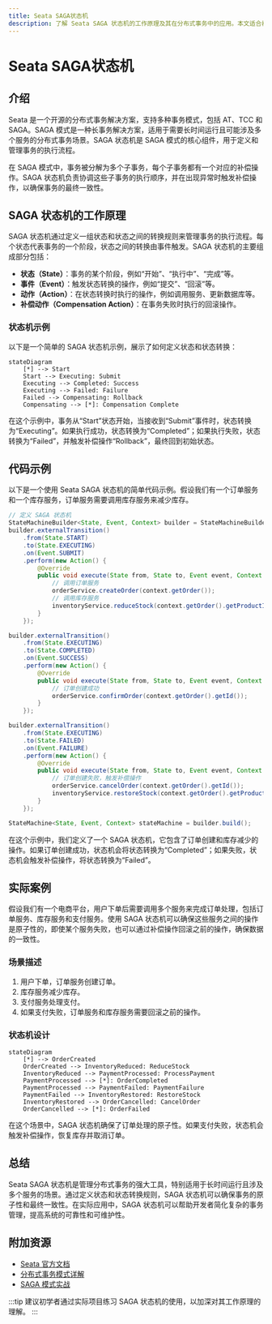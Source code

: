 ```yaml
---
title: Seata SAGA状态机
description: 了解 Seata SAGA 状态机的工作原理及其在分布式事务中的应用。本文适合初学者，包含代码示例、实际案例和总结。
---
```


# Seata SAGA状态机

## 介绍

Seata 是一个开源的分布式事务解决方案，支持多种事务模式，包括 AT、TCC 和 SAGA。SAGA 模式是一种长事务解决方案，适用于需要长时间运行且可能涉及多个服务的分布式事务场景。SAGA 状态机是 SAGA 模式的核心组件，用于定义和管理事务的执行流程。

在 SAGA 模式中，事务被分解为多个子事务，每个子事务都有一个对应的补偿操作。SAGA 状态机负责协调这些子事务的执行顺序，并在出现异常时触发补偿操作，以确保事务的最终一致性。

## SAGA 状态机的工作原理

SAGA 状态机通过定义一组状态和状态之间的转换规则来管理事务的执行流程。每个状态代表事务的一个阶段，状态之间的转换由事件触发。SAGA 状态机的主要组成部分包括：

- **状态（State）**：事务的某个阶段，例如“开始”、“执行中”、“完成”等。
- **事件（Event）**：触发状态转换的操作，例如“提交”、“回滚”等。
- **动作（Action）**：在状态转换时执行的操作，例如调用服务、更新数据库等。
- **补偿动作（Compensation Action）**：在事务失败时执行的回滚操作。

### 状态机示例

以下是一个简单的 SAGA 状态机示例，展示了如何定义状态和状态转换：

```mermaid
stateDiagram
    [*] --> Start
    Start --> Executing: Submit
    Executing --> Completed: Success
    Executing --> Failed: Failure
    Failed --> Compensating: Rollback
    Compensating --> [*]: Compensation Complete
```

在这个示例中，事务从“Start”状态开始，当接收到“Submit”事件时，状态转换为“Executing”。如果执行成功，状态转换为“Completed”；如果执行失败，状态转换为“Failed”，并触发补偿操作“Rollback”，最终回到初始状态。

## 代码示例

以下是一个使用 Seata SAGA 状态机的简单代码示例。假设我们有一个订单服务和一个库存服务，订单服务需要调用库存服务来减少库存。

```java
// 定义 SAGA 状态机
StateMachineBuilder<State, Event, Context> builder = StateMachineBuilderFactory.create();
builder.externalTransition()
    .from(State.START)
    .to(State.EXECUTING)
    .on(Event.SUBMIT)
    .perform(new Action() {
        @Override
        public void execute(State from, State to, Event event, Context context) {
            // 调用订单服务
            orderService.createOrder(context.getOrder());
            // 调用库存服务
            inventoryService.reduceStock(context.getOrder().getProductId(), context.getOrder().getQuantity());
        }
    });

builder.externalTransition()
    .from(State.EXECUTING)
    .to(State.COMPLETED)
    .on(Event.SUCCESS)
    .perform(new Action() {
        @Override
        public void execute(State from, State to, Event event, Context context) {
            // 订单创建成功
            orderService.confirmOrder(context.getOrder().getId());
        }
    });

builder.externalTransition()
    .from(State.EXECUTING)
    .to(State.FAILED)
    .on(Event.FAILURE)
    .perform(new Action() {
        @Override
        public void execute(State from, State to, Event event, Context context) {
            // 订单创建失败，触发补偿操作
            orderService.cancelOrder(context.getOrder().getId());
            inventoryService.restoreStock(context.getOrder().getProductId(), context.getOrder().getQuantity());
        }
    });

StateMachine<State, Event, Context> stateMachine = builder.build();
```

在这个示例中，我们定义了一个 SAGA 状态机，它包含了订单创建和库存减少的操作。如果订单创建成功，状态机会将状态转换为“Completed”；如果失败，状态机会触发补偿操作，将状态转换为“Failed”。

## 实际案例

假设我们有一个电商平台，用户下单后需要调用多个服务来完成订单处理，包括订单服务、库存服务和支付服务。使用 SAGA 状态机可以确保这些服务之间的操作是原子性的，即使某个服务失败，也可以通过补偿操作回滚之前的操作，确保数据的一致性。

### 场景描述

1. 用户下单，订单服务创建订单。
2. 库存服务减少库存。
3. 支付服务处理支付。
4. 如果支付失败，订单服务和库存服务需要回滚之前的操作。

### 状态机设计

```mermaid
stateDiagram
    [*] --> OrderCreated
    OrderCreated --> InventoryReduced: ReduceStock
    InventoryReduced --> PaymentProcessed: ProcessPayment
    PaymentProcessed --> [*]: OrderCompleted
    PaymentProcessed --> PaymentFailed: PaymentFailure
    PaymentFailed --> InventoryRestored: RestoreStock
    InventoryRestored --> OrderCancelled: CancelOrder
    OrderCancelled --> [*]: OrderFailed
```

在这个场景中，SAGA 状态机确保了订单处理的原子性。如果支付失败，状态机会触发补偿操作，恢复库存并取消订单。

## 总结

Seata SAGA 状态机是管理分布式事务的强大工具，特别适用于长时间运行且涉及多个服务的场景。通过定义状态和状态转换规则，SAGA 状态机可以确保事务的原子性和最终一致性。在实际应用中，SAGA 状态机可以帮助开发者简化复杂的事务管理，提高系统的可靠性和可维护性。

## 附加资源

- [Seata 官方文档](https://seata.io/zh-cn/docs/overview/what-is-seata.html)
- [分布式事务模式详解](https://dzone.com/articles/distributed-transaction-patterns)
- [SAGA 模式实战](https://microservices.io/patterns/data/saga.html)

:::tip
建议初学者通过实际项目练习 SAGA 状态机的使用，以加深对其工作原理的理解。
:::